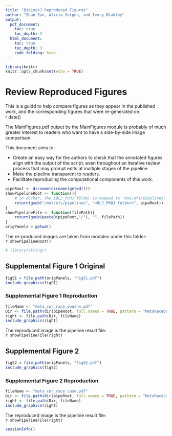 ```yaml
---
title: "BioLockJ Reproduced Figures"
author: "Shan Sun, Alicia Sorgen, and Ivory Blakley"
output:
  pdf_document:
    toc: true
    toc_depth: 3
  html_document:
    toc: true
    toc_depth: 3
    code_folding: hide
---
```


```r
library(knitr)
knitr::opts_chunk$set(echo = TRUE)
```

\newpage
# Review Reproduced Figures

This is a guidd to help compare figures as they appear in the published work, and the corresponding figures that were re-generated on:                          
` `r date()` `


The MainFigures.pdf output by the MainFigures module is probably of much greater interest to readers who want to have a side-by-side image comparison.

This document aims to:              

 * Create an easy way for the authors to check that the annotated figures align with the output of the script, even throughout an iterative review process that may prompt edits at multiple stages of the pipeline.
 * Make the pipeline transparent to readers.
 * Facilitate reproducing the computational components of this work.


```r
pipeRoot <- dirname(dirname(getwd()))
showPipelineRoot <- function(){
    # in docker, the $BLJ_PROJ folder is mapped to 'mnt/efs/pipelines'
    return(gsub("/mnt/efs/pipelines", "<BLJ_PROJ folder>", pipeRoot))
}
showPipelineFile <- function(filePath){
    return(gsub(paste0(pipeRoot,"/"), "", filePath))
}
origPanels = getwd()
```

The re-produced images are taken from modules under this folder:               
``r showPipelineRoot()``




```r
# library(stringr)
```

\newpage
## Supplemental Figure 1 Original

```r
figS1 = file.path(origPanels, "FigS1.pdf")
include_graphics(figS1)
```


\newpage
### Supplemental Figure 1 Reproduction

```r
fileName <- "meta_cor_race_douche.pdf"
Dir <- file.path(dir(pipeRoot, full.names = TRUE, pattern = "MetaRaceDouche"), "output")
right <- file.path(Dir, fileName) 
include_graphics(right)
```

The reproduced image is the pipeline result file:            
  ``r showPipelineFile(right)``


\newpage
## Supplemental Figure 2

```r
figS2 = file.path(origPanels, "FigS2.pdf")
include_graphics(figS2)
```

\newpage
### Supplemental Figure 2 Reproduction

```r
fileName <- "meta_cor_race_case.pdf"
Dir <- file.path(dir(pipeRoot, full.names = TRUE, pattern = "MetaRaceCase"), "output")
right <- file.path(Dir, fileName) 
include_graphics(right)
```

The reproduced image is the pipeline result file:            
  ``r showPipelineFile(right)``


\newpage
```r
sessionInfo()
```


